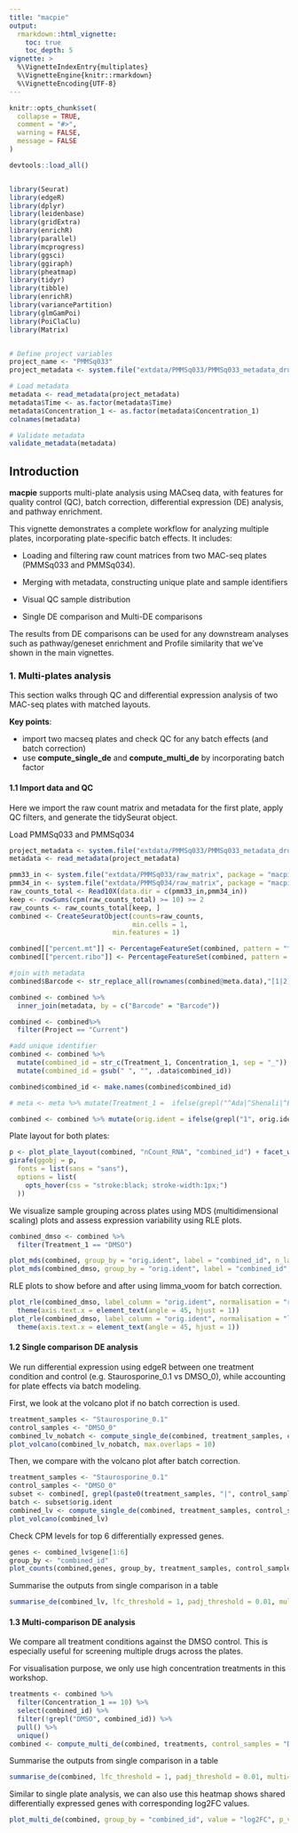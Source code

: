 ```yaml
---
title: "macpie"
output:
  rmarkdown::html_vignette:
    toc: true
    toc_depth: 5
vignette: >
  %\VignetteIndexEntry{multiplates}
  %\VignetteEngine{knitr::rmarkdown}
  %\VignetteEncoding{UTF-8}
---
```


```r
knitr::opts_chunk$set(
  collapse = TRUE,
  comment = "#>",
  warning = FALSE,
  message = FALSE
)
```


```r
devtools::load_all()


library(Seurat)
library(edgeR)
library(dplyr)
library(leidenbase)
library(gridExtra)
library(enrichR)
library(parallel)
library(mcprogress)
library(ggsci)
library(ggiraph)
library(pheatmap)
library(tidyr)
library(tibble)
library(enrichR)
library(variancePartition)
library(glmGamPoi)
library(PoiClaClu)
library(Matrix)


# Define project variables
project_name <- "PMMSq033"
project_metadata <- system.file("extdata/PMMSq033/PMMSq033_metadata_drugnames.csv", package = "macpie")

# Load metadata
metadata <- read_metadata(project_metadata)
metadata$Time <- as.factor(metadata$Time)
metadata$Concentration_1 <- as.factor(metadata$Concentration_1)
colnames(metadata)

# Validate metadata
validate_metadata(metadata)

```

## Introduction 

<b>macpie</b> supports multi-plate analysis using MACseq data, with features for quality control (QC), batch correction, differential expression (DE) analysis, and pathway enrichment.

This vignette demonstrates a complete workflow for analyzing multiple plates, incorporating plate-specific batch effects. It includes:

- Loading and filtering raw count matrices from two MAC-seq plates (PMMSq033 and PMMSq034).

- Merging with metadata, constructing unique plate and sample identifiers

- Visual QC sample distribution

- Single DE comparison and Multi-DE comparisons


The results from DE comparisons can be used for any downstream analyses such as pathway/geneset enrichment and Profile similarity that we've shown in the main vignettes. 


### 1. Multi-plates analysis

This section walks through QC and differential expression analysis of two MAC-seq plates with matched layouts.


**Key points**: 

  - import two macseq plates and check QC for any batch effects (and batch correction)
  - use **compute_single_de** and **compute_multi_de** by incorporating batch factor

#### 1.1 Import data and QC

Here we import the raw count matrix and metadata for the first plate, apply QC filters, and generate the tidySeurat object.

Load PMMSq033 and PMMSq034

```r
project_metadata <- system.file("extdata/PMMSq033/PMMSq033_metadata_drugnames.csv", package = "macpie")
metadata <- read_metadata(project_metadata)

pmm33_in <- system.file("extdata/PMMSq033/raw_matrix", package = "macpie")
pmm34_in <- system.file("extdata/PMMSq034/raw_matrix", package = "macpie")
raw_counts_total <- Read10X(data.dir = c(pmm33_in,pmm34_in))
keep <- rowSums(cpm(raw_counts_total) >= 10) >= 2
raw_counts <- raw_counts_total[keep, ]
combined <- CreateSeuratObject(counts=raw_counts,
                               min.cells = 1,
                          min.features = 1)

combined[["percent.mt"]] <- PercentageFeatureSet(combined, pattern = "^mt-|^MT-")
combined[["percent.ribo"]] <- PercentageFeatureSet(combined, pattern = "^Rp[slp][[:digit:]]|^Rpsa|^RP[SLP][[:digit:]]|^RPSA")

#join with metadata
combined$Barcode <- str_replace_all(rownames(combined@meta.data),"[1|2]_","")

combined <- combined %>%
  inner_join(metadata, by = c("Barcode" = "Barcode"))

combined <- combined%>%
  filter(Project == "Current")

#add unique identifier
combined <- combined %>%
  mutate(combined_id = str_c(Treatment_1, Concentration_1, sep = "_")) %>%
  mutate(combined_id = gsub(" ", "", .data$combined_id))

combined$combined_id <- make.names(combined$combined_id)

```

```r
# meta <- meta %>% mutate(Treatment_1 =  ifelse(grepl("^Ada|^Shenali|^EMPTY$", Treatment_1), Treatment_1, paste0("ML_", Treatment_1)))

combined <- combined %>% mutate(orig.ident = ifelse(grepl("1", orig.ident), "PMMSq033","PMMSq034"))
```


Plate layout for both plates:


```r
p <- plot_plate_layout(combined, "nCount_RNA", "combined_id") + facet_wrap(~orig.ident)
girafe(ggobj = p, 
  fonts = list(sans = "sans"),
  options = list(
    opts_hover(css = "stroke:black; stroke-width:1px;")
  ))

```



We visualize sample grouping across plates using MDS (multidimensional scaling) plots and assess expression variability using RLE plots.

```r
combined_dmso <- combined %>%
  filter(Treatment_1 == "DMSO")
```

```r
plot_mds(combined, group_by = "orig.ident", label = "combined_id", n_labels = 30)
plot_mds(combined_dmso, group_by = "orig.ident", label = "combined_id", n_labels = 30)
```

RLE plots to show before and after using limma_voom for batch correction.  


```r
plot_rle(combined_dmso, label_column = "orig.ident", normalisation = "raw") + scale_x_discrete(drop = FALSE) + 
  theme(axis.text.x = element_text(angle = 45, hjust = 1))
plot_rle(combined_dmso, label_column = "orig.ident", normalisation = "limma_voom") + scale_x_discrete(drop = FALSE) + 
  theme(axis.text.x = element_text(angle = 45, hjust = 1))

```

#### 1.2 Single comparison DE analysis 

We run differential expression using edgeR between one treatment condition and control (e.g. Staurosporine_0.1 vs DMSO_0), while accounting for plate effects via batch modeling.

First, we look at the volcano plot if no batch correction is used.

```r
treatment_samples <- "Staurosporine_0.1"
control_samples <- "DMSO_0"
combined_lv_nobatch <- compute_single_de(combined, treatment_samples, control_samples, method =  "limma_voom")
plot_volcano(combined_lv_nobatch, max.overlaps = 10)

```

Then, we compare with the volcano plot after batch correction.


```r
treatment_samples <- "Staurosporine_0.1"
control_samples <- "DMSO_0"
subset <- combined[, grepl(paste0(treatment_samples, "|", control_samples), combined$combined_id)]
batch <- subset$orig.ident
combined_lv <- compute_single_de(combined, treatment_samples, control_samples, method = "limma_voom", batch = batch)
plot_volcano(combined_lv)

```

Check CPM levels for top 6 differentially expressed genes.

```r
genes <- combined_lv$gene[1:6]
group_by <- "combined_id"
plot_counts(combined,genes, group_by, treatment_samples, control_samples, normalisation = "cpm")

```

Summarise the outputs from single comparison in a table

```r
summarise_de(combined_lv, lfc_threshold = 1, padj_threshold = 0.01, multi=FALSE)
```

#### 1.3 Multi-comparison DE analysis 

We compare all treatment conditions against the DMSO control. This is especially useful for screening multiple drugs across the plates.

For visualisation purpose, we only use high concentration treatments in this workshop. 

```r
treatments <- combined %>%
  filter(Concentration_1 == 10) %>%
  select(combined_id) %>%
  filter(!grepl("DMSO", combined_id)) %>%
  pull() %>%
  unique()
combined <- compute_multi_de(combined, treatments, control_samples = "DMSO_0", method = "edgeR", num_cores = 2, batch = batch)
```

Summarise the outputs from single comparison in a table

```r
summarise_de(combined, lfc_threshold = 1, padj_threshold = 0.01, multi=TRUE)
```


Similar to single plate analysis, we can also use this heatmap shows shared differentially expressed genes with corresponding log2FC values.

```r
plot_multi_de(combined, group_by = "combined_id", value = "log2FC", p_value_cutoff = 0.01, direction="up", n_genes = 5, control = "DMSO_0", by="fc")

```
